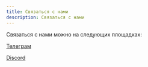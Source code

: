 ```yaml
---
title: Связаться с нами
description: Связаться с нами
---
```


Связаться с нами можно на следующих площадках:

[Телеграм](https://t.me/cyborgs_and_mages)

[Discord](https://discord.gg/yrJqvCqU3w)
